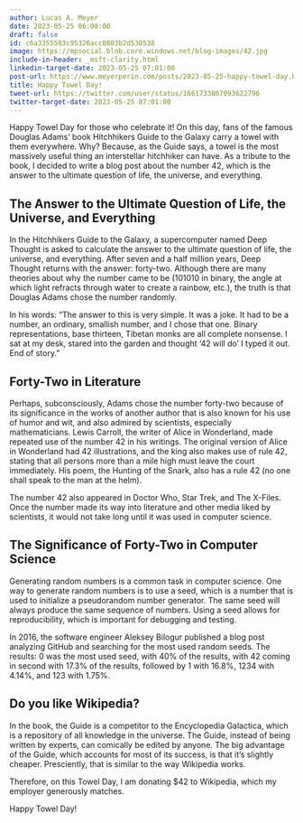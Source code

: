 ```yaml
---
author: Lucas A. Meyer
date: 2023-05-25 06:00:00
draft: false
id: c6a3355503c95326acc0803b2d530538
image: https://mpsocial.blob.core.windows.net/blog-images/42.jpg
include-in-header: _msft-clarity.html
linkedin-target-date: 2023-05-25 07:01:00
post-url: https://www.meyerperin.com/posts/2023-05-25-happy-towel-day.html
title: Happy Towel Day!
tweet-url: https://twitter.com/user/status/1661733867093622796
twitter-target-date: 2023-05-25 07:01:00
---
```

Happy Towel Day for those who celebrate it! On this day, fans of the famous Douglas Adams' book Hitchhikers Guide to the Galaxy carry a towel with them everywhere. Why? Because, as the Guide says, a towel is the most massively useful thing an interstellar hitchhiker can have. As a tribute to the book, I decided to write a blog post about the number 42, which is the answer to the ultimate question of life, the universe, and everything.

## The Answer to the Ultimate Question of Life, the Universe, and Everything

In the Hitchhikers Guide to the Galaxy, a supercomputer named Deep Thought is asked to calculate the answer to the ultimate question of life, the universe, and everything. After seven and a half million years, Deep Thought returns with the answer: forty-two. Although there are many theories about why the number came to be (101010 in binary, the angle at which light refracts through water to create a rainbow, etc.), the truth is that Douglas Adams chose the number randomly.

In his words: "The answer to this is very simple. It was a joke. It had to be a number, an ordinary, smallish number, and I chose that one. Binary representations, base thirteen, Tibetan monks are all complete nonsense. I sat at my desk, stared into the garden and thought '42 will do' I typed it out. End of story."

## Forty-Two in Literature

Perhaps, subconsciously, Adams chose the number forty-two because of its significance in the works of another author that is also known for his use of humor and wit, and also admired by scientists, especially mathematicians. Lewis Carroll, the writer of Alice in Wonderland, made repeated use of the number 42 in his writings. The original version of Alice in Wonderland had 42 illustrations, and the king also makes use of rule 42, stating that all persons more than a mile high must leave the court immediately. His poem, the Hunting of the Snark, also has a rule 42 (no one shall speak to the man at the helm).

The number 42 also appeared in Doctor Who, Star Trek, and The X-Files. Once the number made its way into literature and other media liked by scientists, it would not take long until it was used in computer science.

## The Significance of Forty-Two in Computer Science

Generating random numbers is a common task in computer science. One way to generate random numbers is to use a seed, which is a number that is used to initialize a pseudorandom number generator. The same seed will always produce the same sequence of numbers. Using a seed allows for reproducibility, which is important for debugging and testing.

In 2016, the software engineer Aleksey Bilogur published a blog post analyzing GitHub and searching for the most used random seeds. The results: 0 was the most used seed, with 40% of the results, with 42 coming in second with 17.3% of the results, followed by 1 with 16.8%, 1234 with 4.14%, and 123 with 1.75%.

## Do you like Wikipedia?

In the book, the Guide is a competitor to the Encyclopedia Galactica, which is a repository of all knowledge in the universe. The Guide, instead of being written by experts, can comically be edited by anyone. The big advantage of the Guide, which accounts for most of its success, is that it's slightly cheaper. Presciently, that is similar to the way Wikipedia works.

Therefore, on this Towel Day, I am donating $42 to Wikipedia, which my employer generously matches.

Happy Towel Day!
